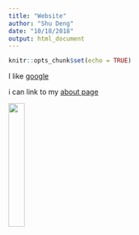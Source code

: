 ```yaml
---
title: "Website"
author: "Shu Deng"
date: "10/18/2018"
output: html_document
---
```


```r
knitr::opts_chunk$set(echo = TRUE)
```

I like [google](https://www.google.com)

i can link to my [about page](about.html)

<img src="images/plot_1_2.png" style="width:25%">

